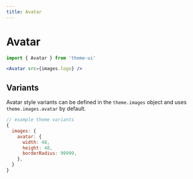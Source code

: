 ```yaml
---
title: Avatar
---
```


# Avatar

```js
import { Avatar } from 'theme-ui'
```

```jsx live=true
<Avatar src={images.logo} />
```

## Variants

Avatar style variants can be defined in the `theme.images` object and uses `theme.images.avatar` by default.

```js
// example theme variants
{
  images: {
    avatar: {
      width: 48,
      height: 48,
      borderRadius: 99999,
    },
  }
}
```
